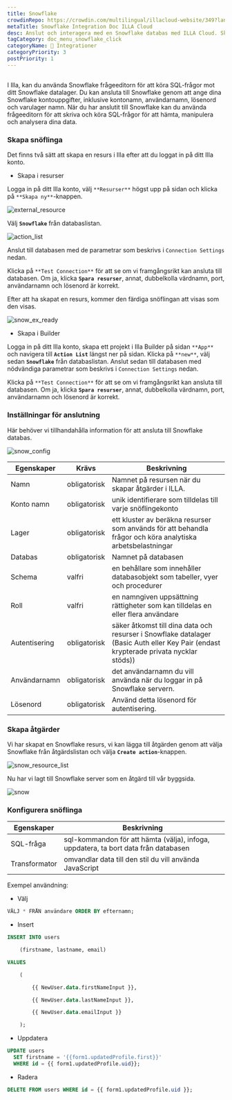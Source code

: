 ```yaml
---
title: Snowflake
crowdinRepo: https://crowdin.com/multilingual/illacloud-website/349?languages=sv&filter=basic&value=0
metaTitle: Snowflake Integration Doc ILLA Cloud
desc: Anslut och interagera med en Snowflake databas med ILLA Cloud. Skapa appar som kan söka, manipulera och visualisera data. Automatisera och optimera dataarbetsflöden.
tagCategory: doc_menu_snowflake_click
categoryName: 🔨 Integrationer
categoryPriority: 3
postPriority: 1
---
```


## <h2 hidden>Vad är Snowflake?</h2>

I Illa, kan du använda Snowflake frågeeditorn för att köra SQL-frågor mot ditt Snowflake datalager. Du kan ansluta till Snowflake genom att ange dina Snowflake kontouppgifter, inklusive kontonamn, användarnamn, lösenord och varulager namn. När du har anslutit till Snowflake kan du använda frågeeditorn för att skriva och köra SQL-frågor för att hämta, manipulera och analysera dina data.

### Skapa snöflinga

Det finns två sätt att skapa en resurs i Illa efter att du loggat in på ditt Illa konto.

-   Skapa i resurser

Logga in på ditt Illa konto, välj `**Resurser**` högst upp på sidan och klicka på `**Skapa ny**`-knappen.

![external_resource](https://cdn.illacloud.com/official-website/img/docs/external_resource.png)

Välj **`Snowflake`** från databaslistan.

![action_list](https://cdn.illacloud.com/official-website/img/docs/action_list.png)

Anslut till databasen med de parametrar som beskrivs i `Connection Settings` nedan.

Klicka på `**Test Connection**` för att se om vi framgångsrikt kan ansluta till databasen. Om ja, klicka **`Spara resurser`**, annat, dubbelkolla värdnamn, port, användarnamn och lösenord är korrekt.

Efter att ha skapat en resurs, kommer den färdiga snöflingan att visas som den visas.

![snow_ex_ready](https://cdn.illacloud.com/official-website/img/docs/snow_ex_Ready.png)

-   Skapa i Builder

Logga in på ditt Illa konto, skapa ett projekt i Illa Builder på sidan `**App**` och navigera till **`Action List`** längst ner på sidan. Klicka på `**new**`, välj sedan **`Snowflake`** från databaslistan. Anslut sedan till databasen med nödvändiga parametrar som beskrivs i `Connection Settings` nedan.

Klicka på `**Test Connection**` för att se om vi framgångsrikt kan ansluta till databasen. Om ja, klicka **`Spara resurser`**, annat, dubbelkolla värdnamn, port, användarnamn och lösenord är korrekt.

### Inställningar för anslutning

Här behöver vi tillhandahålla information för att ansluta till Snowflake databas.

![snow_config](https://cdn.illacloud.com/official-website/img/docs/snow_config.png)

| Egenskaper         | Krävs        | Beskrivning                                                                                                                                                 |
| ------------------ | ------------ | ----------------------------------------------------------------------------------------------------------------------------------------------------------- |
| Namn               | obligatorisk | Namnet på resursen när du skapar åtgärder i ILLA.                                                                                                           |
| Konto namn         | obligatorisk | unik identifierare som tilldelas till varje snöflingekonto                                                                                                  |
| Lager              | obligatorisk | ett kluster av beräkna resurser som används för att behandla frågor och köra analytiska arbetsbelastningar                                                  |
| Databas            | obligatorisk | Namnet på databasen                                                                                                                                         |
| Schema             | valfri       | en behållare som innehåller databasobjekt som tabeller, vyer och procedurer                                                                                 |
| Roll               | valfri       | en namngiven uppsättning rättigheter som kan tilldelas en eller flera användare                                                                             |
| Autentisering      | obligatorisk | säker åtkomst till dina data och resurser i Snowflake datalager (Basic Auth eller Key Pair (endast krypterade privata nycklar stöds))                       |
| Användarnamn       | obligatorisk | det användarnamn du vill använda när du loggar in på Snowflake servern.                                                                                     |
| Lösenord           | obligatorisk | Använd detta lösenord för autentisering.                                                                                                                    |

### Skapa åtgärder

Vi har skapat en Snowflake resurs, vi kan lägga till åtgärden genom att välja Snowflake från åtgärdslistan och välja **`Create action`**-knappen.

![snow_resource_list](https://cdn.illacloud.com/official-website/img/docs/snow_resource_list.png)

Nu har vi lagt till Snowflake server som en åtgärd till vår byggsida.

![snow](https://cdn.illacloud.com/official-website/img/docs/snow.png)

### Konfigurera snöflinga

| Egenskaper    | Beskrivning                                                                         |
| ------------- | ----------------------------------------------------------------------------------- |
| SQL-fråga     | sql-kommandon för att hämta (välja), infoga, uppdatera, ta bort data från databasen |
| Transformator | omvandlar data till den stil du vill använda JavaScript                             |

Exempel användning:

-   Välj

```sql
VÄLJ * FRÅN användare ORDER BY efternamn;
```

-   Insert

```sql
INSERT INTO users

	(firstname, lastname, email)

VALUES

	(

		{{ NewUser.data.firstNameInput }},

		{{ NewUser.data.lastNameInput }},

		{{ NewUser.data.emailInput }}

	);
```

-   Uppdatera

```sql
UPDATE users
  SET firstname = '{{form1.updatedProfile.first}}'
  WHERE id = {{ form1.updatedProfile.uid}};
```

-   Radera

```sql
DELETE FROM users WHERE id = {{ form1.updatedProfile.uid }};
```
